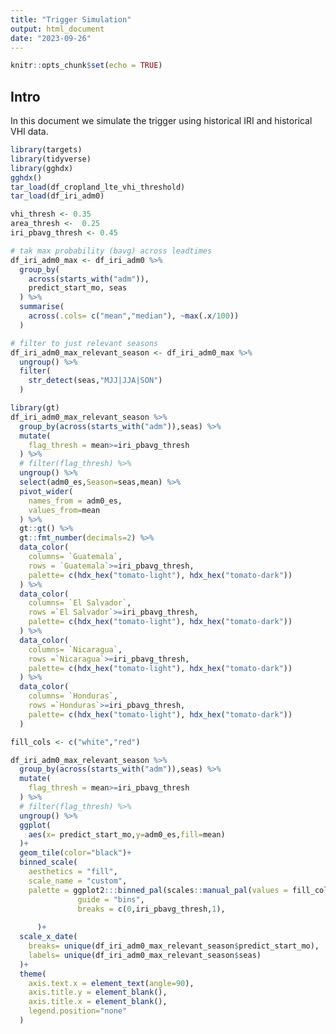 ```yaml
---
title: "Trigger Simulation"
output: html_document
date: "2023-09-26"
---
```


```r
knitr::opts_chunk$set(echo = TRUE)
```

## Intro

In this document we simulate the trigger using historical IRI and historical VHI data.
```r
library(targets)
library(tidyverse)
library(gghdx)
gghdx()
tar_load(df_cropland_lte_vhi_threshold)
tar_load(df_iri_adm0)

vhi_thresh <- 0.35
area_thresh <-  0.25
iri_pbavg_thresh <- 0.45
```



```r

# tak max probability (bavg) across leadtimes
df_iri_adm0_max <- df_iri_adm0 %>% 
  group_by(
    across(starts_with("adm")), 
    predict_start_mo, seas
  ) %>% 
  summarise(
    across(.cols= c("mean","median"), ~max(.x/100))
  ) 

# filter to just relevant seasons
df_iri_adm0_max_relevant_season <- df_iri_adm0_max %>% 
  ungroup() %>% 
  filter(
    str_detect(seas,"MJJ|JJA|SON")
  ) 
```


```r
library(gt)
df_iri_adm0_max_relevant_season %>% 
  group_by(across(starts_with("adm")),seas) %>% 
  mutate(
    flag_thresh = mean>=iri_pbavg_thresh
  ) %>% 
  # filter(flag_thresh) %>% 
  ungroup() %>% 
  select(adm0_es,Season=seas,mean) %>% 
  pivot_wider(
    names_from = adm0_es,
    values_from=mean
  ) %>% 
  gt::gt() %>% 
  gt::fmt_number(decimals=2) %>% 
  data_color(
    columns= `Guatemala`,
    rows = `Guatemala`>=iri_pbavg_thresh,
    palette= c(hdx_hex("tomato-light"), hdx_hex("tomato-dark"))
  ) %>% 
  data_color(
    columns= `El Salvador`,
    rows =`El Salvador`>=iri_pbavg_thresh,
    palette= c(hdx_hex("tomato-light"), hdx_hex("tomato-dark"))
  ) %>% 
  data_color(
    columns= `Nicaragua`,
    rows =`Nicaragua`>=iri_pbavg_thresh,
    palette= c(hdx_hex("tomato-light"), hdx_hex("tomato-dark"))
  ) %>% 
  data_color(
    columns= `Honduras`,
    rows =`Honduras`>=iri_pbavg_thresh,
    palette= c(hdx_hex("tomato-light"), hdx_hex("tomato-dark"))
  )

```

```r

fill_cols <- c("white","red")

df_iri_adm0_max_relevant_season %>% 
  group_by(across(starts_with("adm")),seas) %>% 
  mutate(
    flag_thresh = mean>=iri_pbavg_thresh
  ) %>% 
  # filter(flag_thresh) %>% 
  ungroup() %>% 
  ggplot(
    aes(x= predict_start_mo,y=adm0_es,fill=mean)
  )+
  geom_tile(color="black")+
  binned_scale(
    aesthetics = "fill",
    scale_name = "custom", 
    palette = ggplot2:::binned_pal(scales::manual_pal(values = fill_cols)),
               guide = "bins",
               breaks = c(0,iri_pbavg_thresh,1), 
    
      )+
  scale_x_date(
    breaks= unique(df_iri_adm0_max_relevant_season$predict_start_mo),
    labels= unique(df_iri_adm0_max_relevant_season$seas)
  )+
  theme(
    axis.text.x = element_text(angle=90),
    axis.title.y = element_blank(),
    axis.title.x = element_blank(),
    legend.position="none"
  )
```
